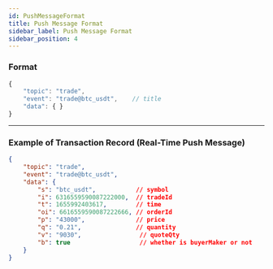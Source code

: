 ```yaml
---
id: PushMessageFormat
title: Push Message Format
sidebar_label: Push Message Format
sidebar_position: 4
---
```


### Format
```javascript
{
    "topic": "trade",
    "event": "trade@btc_usdt",    // title
    "data": { }
}
```

---

### Example of Transaction Record (Real-Time Push Message)
```json
{
    "topic": "trade",
    "event": "trade@btc_usdt",
    "data": {
        "s": "btc_usdt",           // symbol
        "i": 6316559590087222000,  // tradeId
        "t": 1655992403617,        // time
        "oi": 6616559590087222666, // orderId
        "p": "43000",              // price
        "q": "0.21",               // quantity
        "v": "9030",                // quoteQty
        "b": true                   // whether is buyerMaker or not
    }
}
